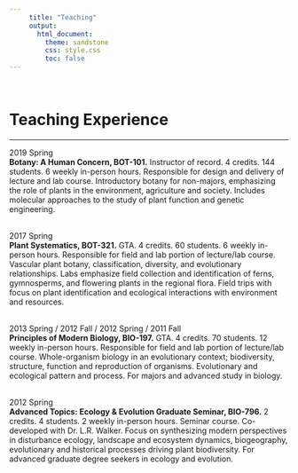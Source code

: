 ```yaml
---
     title: "Teaching"
     output:
       html_document:
         theme: sandstone
         css: style.css
         toc: false
---
```

\  

# Teaching Experience
******  

2019 Spring  
**Botany: A Human Concern, BOT-101.**  Instructor of record.  4 credits.  144 students.  6 weekly in-person hours.  Responsible for design and delivery of lecture and lab course.  Introductory botany for non-majors, emphasizing the role of plants in the environment, agriculture and society. Includes molecular approaches to the study of plant function and genetic engineering.  
\  

2017 Spring  
**Plant Systematics, BOT-321.**  GTA.  4 credits.  60 students.  6 weekly in-person hours.  Responsible for field and lab portion of lecture/lab course.  Vascular plant botany, classification, diversity, and evolutionary relationships.  Labs emphasize field collection and identification of ferns, gymnosperms, and flowering plants in the regional flora.  Field trips with focus on plant identification and ecological interactions with environment and resources.  
\  

2013 Spring / 2012 Fall / 2012 Spring / 2011 Fall  
**Principles of Modern Biology, BIO-197.** GTA.  4 credits.  70 students.  12 weekly in-person hours.   Responsible for field and lab portion of lecture/lab course.  Whole-organism biology in an evolutionary context; biodiversity, structure, function and reproduction of organisms.  Evolutionary and ecological pattern and process.  For majors and advanced study in biology.  
\  

2012 Spring  
**Advanced Topics: Ecology \& Evolution Graduate Seminar, BIO-796.** 2 credits.  4 students.  2 weekly in-person hours.  Seminar course.  Co-developed with Dr. L.R. Walker.  Focus on synthesizing modern perspectives in disturbance ecology, landscape and ecosystem dynamics, biogeography, evolutionary and historical processes driving plant biodiversity.  For advanced graduate degree seekers in ecology and evolution.  
\  
